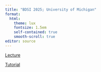 ```yaml
---
title: "BDSI 2025; University of Michigan"
format: 
  html:
    theme: lux
    fontsize: 1.5em
    self-contained: true
    smooth-scroll: true
editor: source
---
```


<!---
--->

[Lecture](https://psboonstra.github.io/prediction-lecture/PredictionLecture.html#/title-slide)

[Tutorial](https://psboonstra.github.io/prediction-lecture/PredictionTutorial.html#/title-slide)
